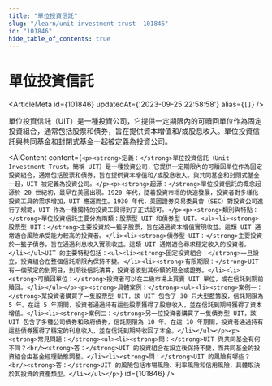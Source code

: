 ```yaml
---
title: "單位投資信託"
slug: "/learn/unit-investment-trust--101846"
id: "101846"
hide_table_of_contents: true
---
```



# 單位投資信託

<ArticleMeta id={101846} updatedAt={'2023-09-25 22:58:58'} alias={`[]`} />
<div className='border-solid border-b border-t-0 my-4 border-[var(--ifm-color-gray-300)]' />

單位投資信託（UIT）是一種投資公司，它提供一定期限內的可贖回單位作為固定投資組合，通常包括股票和債券，旨在提供資本增值和/或股息收入。單位投資信託與共同基金和封閉式基金一起被定義為投資公司。

<AIContent content={`<p><strong>定義：</strong>單位投資信託（Unit Investment Trust，簡稱 UIT）是一種投資公司，它提供一定期限內的可贖回單位作為固定投資組合，通常包括股票和債券，旨在提供資本增值和/或股息收入。與共同基金和封閉式基金一起，UIT 被定義為投資公司。</p><p><strong>起源：</strong>單位投資信託的概念起源於 20 世紀初，最早在美國出現。1920 年代，隨着投資市場的快速發展，投資者對多樣化投資工具的需求增加，UIT 應運而生。1930 年代，美國證券交易委員會（SEC）對投資公司進行了規範，UIT 作為一種獨特的投資工具得到了正式認可。</p><p><strong>類別與特點：</strong>單位投資信託主要分為兩類：股票型 UIT 和債券型 UIT。<ul><li><strong>股票型 UIT：</strong>主要投資於一籃子股票，旨在通過資本增值實現收益。這類 UIT 通常適合風險承受能力較高的投資者。</li><li><strong>債券型 UIT：</strong>主要投資於一籃子債券，旨在通過利息收入實現收益。這類 UIT 通常適合尋求穩定收入的投資者。</li></ul>UIT 的主要特點包括：<ul><li><strong>固定投資組合：</strong>一旦設立，投資組合在整個信託期限內保持不變。</li><li><strong>有限期限：</strong>UIT 有一個預定的到期日，到期後信託清算，投資者收到其份額的現金或證券。</li><li><strong>可贖回單位：</strong>投資者可以在二級市場上買賣 UIT 單位，或在信託到期前贖回。</li></ul></p><p><strong>具體案例：</strong><ul><li><strong>案例一：</strong>某投資者購買了一隻股票型 UIT，該 UIT 包含了 30 只大型藍籌股，信託期限為 5 年。在這 5 年期間，投資者通過持有這些股票獲得了股息收入，並在信託到期時獲得了資本增值。</li><li><strong>案例二：</strong>另一位投資者購買了一隻債券型 UIT，該 UIT 包含了多種公司債券和政府債券，信託期限為 10 年。在這 10 年期間，投資者通過持有這些債券獲得了穩定的利息收入，並在信託到期時收回了本金。</li></ul></p><p><strong>常見問題：</strong><ul><li><strong>問：</strong>UIT 與共同基金有何不同？<br/><strong>答：</strong>UIT 的投資組合在設立後保持不變，而共同基金的投資組合由基金經理動態調整。</li><li><strong>問：</strong>UIT 的風險有哪些？<br/><strong>答：</strong>UIT 的風險包括市場風險、利率風險和信用風險，具體取決於其投資的資產類型。</li></ul></p>`} id={101846} />
